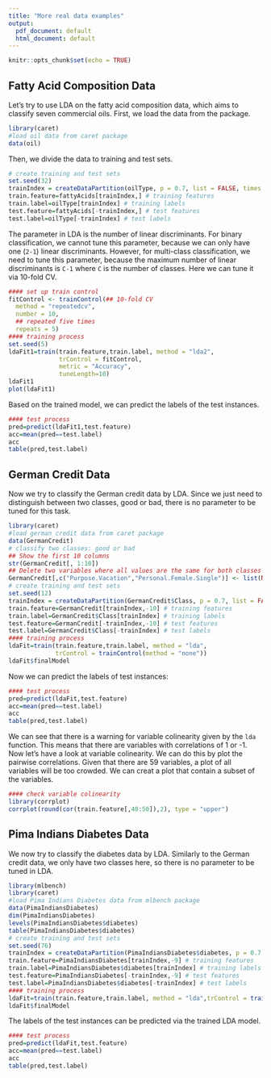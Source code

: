 ```yaml
---
title: "More real data examples"
output:
  pdf_document: default
  html_document: default
---
```


```r
knitr::opts_chunk$set(echo = TRUE)
```

## Fatty Acid Composition Data

Let's try to use LDA on the fatty acid composition data, which aims to classify seven commercial oils. First, we load the data from the package.
```r
library(caret)
#load oil data from caret package
data(oil)
```
Then, we divide the data to training and test sets.
```r
# create training and test sets
set.seed(32)
trainIndex = createDataPartition(oilType, p = 0.7, list = FALSE, times = 1)
train.feature=fattyAcids[trainIndex,] # training features
train.label=oilType[trainIndex] # training labels
test.feature=fattyAcids[-trainIndex,] # test features
test.label=oilType[-trainIndex] # test labels
```

The parameter in LDA is the number of linear discriminants. For binary classification, we cannot tune this parameter, because we can only have one (`2-1`) linear discriminants. However, for multi-class classification, we need to tune this parameter, because the maximum number of linear discriminants is `C-1` where `C` is the number of classes. Here we can tune it via 10-fold CV.
```r
#### set up train control
fitControl <- trainControl(## 10-fold CV
  method = "repeatedcv",
  number = 10,
  ## repeated five times
  repeats = 5)
#### training process
set.seed(5)
ldaFit1=train(train.feature,train.label, method = "lda2",
              trControl = fitControl,
              metric = "Accuracy",
              tuneLength=10)
ldaFit1
plot(ldaFit1)
```

Based on the trained model, we can predict the labels of the test instances.
```r
#### test process
pred=predict(ldaFit1,test.feature)
acc=mean(pred==test.label)
acc
table(pred,test.label)
```

## German Credit Data

Now we try to classify the German credit data by LDA. Since we just need to distinguish between two classes, good or bad, there is no parameter to be tuned for this task.
```r
library(caret)
#load german credit data from caret package
data(GermanCredit)
# classify two classes: good or bad
## Show the first 10 columns
str(GermanCredit[, 1:10])
## Delete two variables where all values are the same for both classes
GermanCredit[,c("Purpose.Vacation","Personal.Female.Single")] <- list(NULL)
# create training and test sets
set.seed(12)
trainIndex = createDataPartition(GermanCredit$Class, p = 0.7, list = FALSE, times = 1)
train.feature=GermanCredit[trainIndex,-10] # training features
train.label=GermanCredit$Class[trainIndex] # training labels
test.feature=GermanCredit[-trainIndex,-10] # test features
test.label=GermanCredit$Class[-trainIndex] # test labels
#### training process
ldaFit=train(train.feature,train.label, method = "lda",
             trControl = trainControl(method = "none"))
ldaFit$finalModel
```

Now we can predict the labels of test instances:
```r
#### test process
pred=predict(ldaFit,test.feature)
acc=mean(pred==test.label)
acc
table(pred,test.label)
```

We can see that there is a warning for variable colinearity given by the `lda` function. This means that there are variables with correlations of 1 or -1. Now let's have a look at variable colinearity. We can do this by plot the pairwise correlations. Given that there are 59 variables, a plot of all variables will be too crowded. We can creat a plot that contain a subset of the variables.
```r
#### check variable colinearity
library(corrplot)
corrplot(round(cor(train.feature[,40:50]),2), type = "upper")
```

## Pima Indians Diabetes Data

We now try to classify the diabetes data by LDA. Similarly to the German credit data, we only have two classes here, so there is no parameter to be tuned in LDA.
```r
library(mlbench)
library(caret)
#load Pima Indians Diabetes data from mlbench package
data(PimaIndiansDiabetes)
dim(PimaIndiansDiabetes)
levels(PimaIndiansDiabetes$diabetes)
table(PimaIndiansDiabetes$diabetes)
# create training and test sets
set.seed(76)
trainIndex = createDataPartition(PimaIndiansDiabetes$diabetes, p = 0.7, list = FALSE, times = 1)
train.feature=PimaIndiansDiabetes[trainIndex,-9] # training features
train.label=PimaIndiansDiabetes$diabetes[trainIndex] # training labels
test.feature=PimaIndiansDiabetes[-trainIndex,-9] # test features
test.label=PimaIndiansDiabetes$diabetes[-trainIndex] # test labels
#### training process
ldaFit=train(train.feature,train.label, method = "lda",trControl = trainControl(method = "none"))
ldaFit$finalModel
```

The labels of the test instances can be predicted via the trained LDA model.
```r
#### test process
pred=predict(ldaFit,test.feature)
acc=mean(pred==test.label)
acc
table(pred,test.label)
```